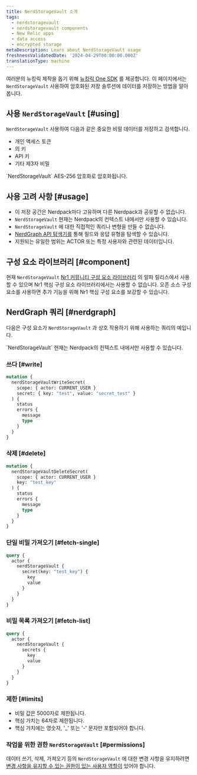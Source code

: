 ```yaml
---
title: NerdStorageVault 소개
tags:
  - nerdstoragevault
  - nerdstoragevault components
  - New Relic apps
  - data access
  - encrypted storage
metaDescription: Learn about NerdStorageVault usage
freshnessValidatedDate: '2024-04-29T00:00:00.000Z'
translationType: machine
---
```


여러분의 뉴킹릭 제작을 돕기 위해 [뉴킹릭 One SDK](/docs/new-relic-solutions/build-nr-ui/sdk-component/intro-to-sdk) 를 제공합니다. 이 페이지에서는 `NerdStorageVault` 사용하여 암호화된 저장 솔루션에 데이터를 저장하는 방법을 알아봅니다.

## 사용 `NerdStorageVault` [#using]

`NerdStorageVault` 사용하여 다음과 같은 중요한 비밀 데이터를 저장하고 검색합니다.

* 개인 액세스 토큰
* 의 키
* API 키
* 기타 제3자 비밀

<Callout variant="tip">
  `NerdStorageVault` AES-256 암호화로 암호화됩니다.
</Callout>

## 사용 고려 사항 [#usage]

* 이 저장 공간은 Nerdpack마다 고유하며 다른 Nerdpack과 공유할 수 없습니다.
* `NerdStorageVault` 현재는 Nerdpack의 컨텍스트 내에서만 사용할 수 있습니다.
* `NerdStorageVault` 에 대한 직접적인 쿼리나 변형을 만들 수 없습니다.
* [NerdGraph API 탐색기를](https://api.newrelic.com/graphiql) 통해 필드와 응답 유형을 탐색할 수 있습니다.
* 지원되는 유일한 범위는 ACTOR 또는 특정 사용자와 관련된 데이터입니다.

## 구성 요소 라이브러리 [#component]

현재 `NerdStorageVault` [Nr1 커뮤니티 구성 요소 라이브러리](https://www.npmjs.com/package/@newrelic/nr1-community/v/1.3.0-alpha.5) 의 알파 릴리스에서 사용할 수 있으며 Nr1 핵심 구성 요소 라이브러리에서는 사용할 수 없습니다. 오픈 소스 구성 요소를 사용하면 추가 기능을 위해 Nr1 핵심 구성 요소를 보강할 수 있습니다.

## NerdGraph 쿼리 [#nerdgraph]

다음은 구성 요소가 `NerdStorageVault` 과 상호 작용하기 위해 사용하는 쿼리의 예입니다.

<Callout variant="tip">
  `NerdStorageVault` 현재는 Nerdpack의 컨텍스트 내에서만 사용할 수 있습니다.
</Callout>

### 쓰다 [#write]

```graphql
mutation {
  nerdStorageVaultWriteSecret(
    scope: { actor: CURRENT_USER }
    secret: { key: "test", value: "secret_test" }
  ) {
    status
    errors {
      message
      type
    }
  }
}
```

### 삭제 [#delete]

```graphql
mutation {
  nerdStorageVaultDeleteSecret(
    scope: { actor: CURRENT_USER }
    key: "test_key"
  ) {
    status
    errors {
      message
      type
    }
  }
}
```

### 단일 비밀 가져오기 [#fetch-single]

```graphql
query {
  actor {
    nerdStorageVault {
      secret(key: "test_key") {
        key
        value
      }
    }
  }
}
```

### 비밀 목록 가져오기 [#fetch-list]

```graphql
query {
  actor {
    nerdStorageVault {
      secrets {
        key
        value
      }
    }
  }
}
```

### 제한 [#limits]

* 비밀 값은 5000자로 제한됩니다.
* 핵심 가치는 64자로 제한됩니다.
* 핵심 가치에는 영숫자, '\_' 또는 '-' 문자만 포함되어야 합니다.

### 작업을 위한 권한 `NerdStorageVault` [#permissions]

데이터 쓰기, 삭제, 가져오기 등의 `NerdStorageVault` 에 대한 변경 사항을 유지하려면 [변경 사항을 유지할 수 있는 권한이 있는 사용자 역할이](/docs/accounts/original-accounts-billing/original-users-roles/users-roles-original-user-model) 있어야 합니다.
